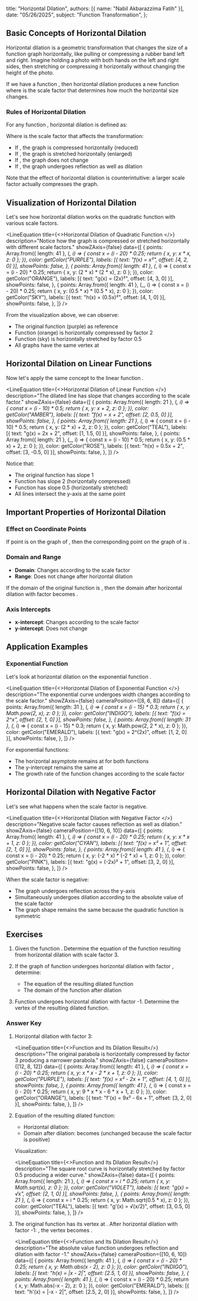   title: "Horizontal Dilation",
  authors: [{ name: "Nabil Akbarazzima Fatih" }],
  date: "05/26/2025",
  subject: "Function Transformation",
};


## Basic Concepts of Horizontal Dilation

Horizontal dilation is a geometric transformation that changes the size of a function graph horizontally, like pulling or compressing a rubber band left and right. Imagine holding a photo with both hands on the left and right sides, then stretching or compressing it horizontally without changing the height of the photo.

If we have a function <InlineMath math="f(x)" />, then horizontal dilation produces a new function <InlineMath math="g(x) = f(kx)" /> where <InlineMath math="k" /> is the scale factor that determines how much the horizontal size changes.

### Rules of Horizontal Dilation

For any function <InlineMath math="f(x)" />, horizontal dilation is defined as:

<BlockMath math="g(x) = f(kx)" />

Where <InlineMath math="k" /> is the scale factor that affects the transformation:
- If <InlineMath math="k > 1" />, the graph is compressed horizontally (reduced)
- If <InlineMath math="0 < k < 1" />, the graph is stretched horizontally (enlarged)
- If <InlineMath math="k = 1" />, the graph does not change
- If <InlineMath math="k < 0" />, the graph undergoes reflection as well as dilation

Note that the effect of horizontal dilation is counterintuitive: a larger scale factor actually compresses the graph.

## Visualization of Horizontal Dilation

Let's see how horizontal dilation works on the quadratic function <InlineMath math="f(x) = x^2" /> with various scale factors.

<LineEquation
  title={<>Horizontal Dilation of Quadratic Function <InlineMath math="f(x) = x^2" /></>}
  description="Notice how the graph is compressed or stretched horizontally with different scale factors."
  showZAxis={false}
  data={[
    {
      points: Array.from({ length: 41 }, (_, i) => {
        const x = (i - 20) * 0.25;
        return { x, y: x * x, z: 0 };
      }),
      color: getColor("PURPLE"),
      labels: [{ text: "f(x) = x²", offset: [4, 2, 0] }],
      showPoints: false,
    },
    {
      points: Array.from({ length: 41 }, (_, i) => {
        const x = (i - 20) * 0.25;
        return { x, y: (2 * x) * (2 * x), z: 0 };
      }),
      color: getColor("ORANGE"),
      labels: [{ text: "g(x) = (2x)²", offset: [4, 3, 0] }],
      showPoints: false,
    },
    {
      points: Array.from({ length: 41 }, (_, i) => {
        const x = (i - 20) * 0.25;
        return { x, y: (0.5 * x) * (0.5 * x), z: 0 };
      }),
      color: getColor("SKY"),
      labels: [{ text: "h(x) = (0.5x)²", offset: [4, 1, 0] }],
      showPoints: false,
    },
  ]}
/>

From the visualization above, we can observe:
- The original function <InlineMath math="f(x) = x^2" /> (purple) as reference
- Function <InlineMath math="g(x) = (2x)^2" /> (orange) is horizontally compressed by factor 2
- Function <InlineMath math="h(x) = (0.5x)^2" /> (sky) is horizontally stretched by factor 0.5
- All graphs have the same vertex at <InlineMath math="(0, 0)" />

## Horizontal Dilation on Linear Functions

Now let's apply the same concept to the linear function <InlineMath math="f(x) = x + 2" />.

<LineEquation
  title={<>Horizontal Dilation of Linear Function <InlineMath math="f(x) = x + 2" /></>}
  description="The dilated line has slope that changes according to the scale factor."
  showZAxis={false}
  data={[
    {
      points: Array.from({ length: 21 }, (_, i) => {
        const x = (i - 10) * 0.5;
        return { x, y: x + 2, z: 0 };
      }),
      color: getColor("AMBER"),
      labels: [{ text: "f(x) = x + 2", offset: [2, 0.5, 0] }],
      showPoints: false,
    },
    {
      points: Array.from({ length: 21 }, (_, i) => {
        const x = (i - 10) * 0.5;
        return { x, y: (2 * x) + 2, z: 0 };
      }),
      color: getColor("TEAL"),
      labels: [{ text: "g(x) = 2x + 2", offset: [1, 1.5, 0] }],
      showPoints: false,
    },
    {
      points: Array.from({ length: 21 }, (_, i) => {
        const x = (i - 10) * 0.5;
        return { x, y: (0.5 * x) + 2, z: 0 };
      }),
      color: getColor("ROSE"),
      labels: [{ text: "h(x) = 0.5x + 2", offset: [3, -0.5, 0] }],
      showPoints: false,
    },
  ]}
/>

Notice that:
- The original function <InlineMath math="f(x) = x + 2" /> has slope 1
- Function <InlineMath math="g(x) = f(2x) = 2x + 2" /> has slope 2 (horizontally compressed)
- Function <InlineMath math="h(x) = f(0.5x) = 0.5x + 2" /> has slope 0.5 (horizontally stretched)
- All lines intersect the y-axis at the same point <InlineMath math="(0, 2)" />

## Important Properties of Horizontal Dilation

### Effect on Coordinate Points

If point <InlineMath math="(a, b)" /> is on the graph of <InlineMath math="f(x)" />, then the corresponding point on the graph of <InlineMath math="f(kx)" /> is <InlineMath math="(\frac{a}{k}, b)" />.

### Domain and Range

- **Domain**: Changes according to the scale factor <InlineMath math="k" />
- **Range**: Does not change after horizontal dilation

If the domain of the original function is <InlineMath math="[c, d]" />, then the domain after horizontal dilation with factor <InlineMath math="k > 0" /> becomes <InlineMath math="[\frac{c}{k}, \frac{d}{k}]" />.

### Axis Intercepts

- **x-intercept**: Changes according to the scale factor
- **y-intercept**: Does not change

## Application Examples

### Exponential Function

Let's look at horizontal dilation on the exponential function <InlineMath math="f(x) = 2^x" />.

<LineEquation
  title={<>Horizontal Dilation of Exponential Function <InlineMath math="f(x) = 2^x" /></>}
  description="The exponential curve undergoes width changes according to the scale factor."
  showZAxis={false}
  cameraPosition={[8, 6, 8]}
  data={[
    {
      points: Array.from({ length: 31 }, (_, i) => {
        const x = (i - 15) * 0.3;
        return { x, y: Math.pow(2, x), z: 0 };
      }),
      color: getColor("INDIGO"),
      labels: [{ text: "f(x) = 2^x", offset: [2, 1, 0] }],
      showPoints: false,
    },
    {
      points: Array.from({ length: 31 }, (_, i) => {
        const x = (i - 15) * 0.3;
        return { x, y: Math.pow(2, 2 * x), z: 0 };
      }),
      color: getColor("EMERALD"),
      labels: [{ text: "g(x) = 2^(2x)", offset: [1, 2, 0] }],
      showPoints: false,
    },
  ]}
/>

For exponential functions:
- The horizontal asymptote remains at <InlineMath math="y = 0" /> for both functions
- The y-intercept remains the same at <InlineMath math="(0, 1)" />
- The growth rate of the function changes according to the scale factor

## Horizontal Dilation with Negative Factor

Let's see what happens when the scale factor is negative.

<LineEquation
  title={<>Horizontal Dilation with Negative Factor <InlineMath math="f(x) = x^2 + 1" /></>}
  description="Negative scale factor causes reflection as well as dilation."
  showZAxis={false}
  cameraPosition={[10, 6, 10]}
  data={[
    {
      points: Array.from({ length: 41 }, (_, i) => {
        const x = (i - 20) * 0.25;
        return { x, y: x * x + 1, z: 0 };
      }),
      color: getColor("CYAN"),
      labels: [{ text: "f(x) = x² + 1", offset: [2, 1, 0] }],
      showPoints: false,
    },
    {
      points: Array.from({ length: 41 }, (_, i) => {
        const x = (i - 20) * 0.25;
        return { x, y: (-2 * x) * (-2 * x) + 1, z: 0 };
      }),
      color: getColor("PINK"),
      labels: [{ text: "g(x) = (-2x)² + 1", offset: [3, 2, 0] }],
      showPoints: false,
    },
  ]}
/>

When the scale factor is negative:
- The graph undergoes reflection across the y-axis
- Simultaneously undergoes dilation according to the absolute value of the scale factor
- The graph shape remains the same because the quadratic function is symmetric

## Exercises

1. Given the function <InlineMath math="f(x) = x^2 - 2x + 1" />. Determine the equation of the function resulting from horizontal dilation with scale factor 3.

2. If the graph of function <InlineMath math="g(x) = \sqrt{x}" /> undergoes horizontal dilation with factor <InlineMath math="\frac{1}{2}" />, determine:
   - The equation of the resulting dilated function
   - The domain of the function after dilation

3. Function <InlineMath math="h(x) = |x - 2|" /> undergoes horizontal dilation with factor -1. Determine the vertex of the resulting dilated function.

### Answer Key

1. Horizontal dilation with factor 3: <InlineMath math="f'(x) = f(3x) = (3x)^2 - 2(3x) + 1 = 9x^2 - 6x + 1" />

   <LineEquation
     title={<>Function <InlineMath math="f(x) = x^2 - 2x + 1" /> and Its Dilation Result</>}
     description="The original parabola is horizontally compressed by factor 3 producing a narrower parabola."
     showZAxis={false}
     cameraPosition={[12, 8, 12]}
     data={[
       {
         points: Array.from({ length: 41 }, (_, i) => {
           const x = (i - 20) * 0.25;
           return { x, y: x * x - 2 * x + 1, z: 0 };
         }),
         color: getColor("PURPLE"),
         labels: [{ text: "f(x) = x² - 2x + 1", offset: [4, 1, 0] }],
         showPoints: false,
       },
       {
         points: Array.from({ length: 41 }, (_, i) => {
           const x = (i - 20) * 0.25;
           return { x, y: 9 * x * x - 6 * x + 1, z: 0 };
         }),
         color: getColor("ORANGE"),
         labels: [{ text: "f'(x) = 9x² - 6x + 1", offset: [3, 2, 0] }],
         showPoints: false,
       },
     ]}
   />

2. Equation of the resulting dilated function:
    
   - Horizontal dilation: <InlineMath math="g'(x) = g(\frac{1}{2}x) = \sqrt{\frac{1}{2}x} = \sqrt{\frac{x}{2}}" />
   - Domain after dilation: <InlineMath math="[0, \infty)" /> becomes <InlineMath math="[0, \infty)" /> (unchanged because the scale factor is positive)

   Visualization:

   <LineEquation
     title={<>Function <InlineMath math="g(x) = \sqrt{x}" /> and Its Dilation Result</>}
     description="The square root curve is horizontally stretched by factor 0.5 producing a wider curve."
     showZAxis={false}
     data={[
       {
         points: Array.from({ length: 21 }, (_, i) => {
           const x = i * 0.25;
           return { x, y: Math.sqrt(x), z: 0 };
         }),
         color: getColor("VIOLET"),
         labels: [{ text: "g(x) = √x", offset: [2, 1, 0] }],
         showPoints: false,
       },
       {
         points: Array.from({ length: 21 }, (_, i) => {
           const x = i * 0.25;
           return { x, y: Math.sqrt(0.5 * x), z: 0 };
         }),
         color: getColor("TEAL"),
         labels: [{ text: "g'(x) = √(x/2)", offset: [3, 0.5, 0] }],
         showPoints: false,
       },
     ]}
   />

3. The original function <InlineMath math="h(x) = |x - 2|" /> has its vertex at <InlineMath math="(2, 0)" />.
   After horizontal dilation with factor -1: <InlineMath math="h'(x) = |-x - 2| = |-(x + 2)| = |x + 2|" />, the vertex becomes <InlineMath math="(-2, 0)" />.

   <LineEquation
     title={<>Function <InlineMath math="h(x) = |x - 2|" /> and Its Dilation Result</>}
     description="The absolute value function undergoes reflection and dilation with factor -1."
     showZAxis={false}
     cameraPosition={[10, 6, 10]}
     data={[
       {
         points: Array.from({ length: 41 }, (_, i) => {
           const x = (i - 20) * 0.25;
           return { x, y: Math.abs(x - 2), z: 0 };
         }),
         color: getColor("INDIGO"),
         labels: [{ text: "h(x) = |x - 2|", offset: [2.5, 1, 0] }],
         showPoints: false,
       },
       {
         points: Array.from({ length: 41 }, (_, i) => {
           const x = (i - 20) * 0.25;
           return { x, y: Math.abs(-x - 2), z: 0 };
         }),
         color: getColor("EMERALD"),
         labels: [{ text: "h'(x) = |-x - 2|", offset: [2.5, 2, 0] }],
         showPoints: false,
       },
     ]}
   />